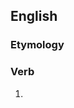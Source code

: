 ==English==

===Etymology===
{{suffix|slight|eth|lang=en}}

===Verb===
{{head|en|verb form}}

# {{en-archaic third-person singular of|slight}}